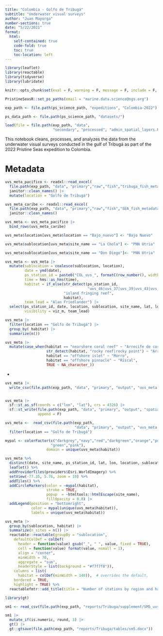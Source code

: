```yaml
---
title: "Colombia - Golfo de Tribugá"
subtitle: "Underwater visual surveys"
author: "Juan Mayorga"
number-sections: true
date: "5/22/2021"
format: 
  html:
    self-contained: true
    code-fold: true
    toc: true
    toc-location: left
---
```


```r
library(leaflet)
library(reactable)
library(tidyverse)
library(lubridate)

knitr::opts_chunk$set(eval = F, warning = F, message = F, include = F, echo = F)

PristineSeasR::set_ps_paths(email = "marine.data.science@ngs.org")

exp_path <- file.path(ps_science_path, "expeditions", "Colombia-2022")

ps_data_path <- file.path(ps_science_path, "datasets/")

load(file = file.path(exp_path, "data", 
                      "secondary", "processed", "admin_spatial_layers.RData"))
```

This notebook cleans, processes, and analyzes the data from the underwater visual surveys conducted in the gulf of Tribugá as part of the 2022 Pristine Seas expedition to Colombia.

# Metadata

```r
uvs_meta_pacifico <- readxl::read_excel(
  file.path(exp_path, "data", "primary","raw","fish","tribuga_fish_metadata.xlsx")) |> 
  janitor::clean_names() |> 
  mutate(location = "Golfo de Tribugá")

uvs_meta_caribe <- readxl::read_excel(
  file.path(exp_path, "data", "primary","raw","fish","SEA_fish_metadata.xlsx")) |>  
  janitor::clean_names() 

uvs_meta <- uvs_meta_pacifico |> 
  bind_rows(uvs_meta_caribe) 

uvs_meta$location[uvs_meta$location == "Bajo_nuevo"] <- "Bajo Nuevo"

uvs_meta$sublocation[uvs_meta$site_name == "La Chola"] <- "PNN Utria"

uvs_meta$sublocation[uvs_meta$site_name == "Don Diego"]<- "PNN Utria"

uvs_meta <- uvs_meta |> 
  mutate(sublocation = coalesce(sublocation, location),
         date = ymd(date),
         ps_station_id = paste0("COL_uvs_", formatC(row_number(), width = 2, flag = 0)),
         time = hms::as_hms(time),
         habitat = if_else(str_detect(ps_station_id, 
                                      "uvs_46|uvs_37|uvs_39|uvs_43|uvs_44"), 
                           "island fringing reef",
                           habitat),
         team_lead = "Alan Friedlander") |> 
  select(ps_station_id, date, location, sublocation, site_name, lat, lon, time, habitat, 
         visibility = viz_m, team_lead)
```

```r
uvs_meta |> 
  filter(location == "Golfo de Tribugá") |> 
  group_by( habitat) |> 
  summarize(n())

uvs_meta |> 
  mutate(case_when(habitat == "nearshore coral reef" ~ "Arrecife de coral",
                   str_detect(habitat, "rocky reef|rocky point") ~ "Arrecife rocoso",
                   habitat == "offshore islet" ~ "Morro",
                   habitat == "offshore pinnacle" ~ "Riscal",
                   TRUE ~ NA_character_))
```
-
```r
uvs_meta |> 
  write_csv(file.path(exp_path, "data", "primary", "output", "uvs_meta.csv"))


uvs_meta |> 
  sf::st_as_sf(coords = c("lon", "lat"), crs = 4326) |> 
  sf::st_write(file.path(exp_path, "data", "primary", "output", "spatial", "Tribuga_uvs_meta.shp"), 
               append = F)
```


```r
uvs_meta <-  read_csv(file.path(exp_path, 
                                "data", "primary", "output", "uvs_meta.csv")) |> 
  filter(location == "Golfo de Tribugá")

mypal <- colorFactor(c("darkgrey","navy","red","darkgreen","orange","purple","gold",
                     "green","pink"), 
                   domain = unique(uvs_meta$habitat))

uvs_meta %>% 
  distinct(date, site_name, ps_station_id, lat, lon, location, sublocation, habitat) |> 
  leaflet() %>% 
  addProviderTiles(providers$Esri.WorldImagery) %>% 
  setView(-77.35, 5.76, zoom = 10) %>% 
  addTiles() %>% 
  addCircleMarkers(color = ~mypal(habitat), 
                   stroke = TRUE, 
                   popup  = ~htmltools::htmlEscape(site_name),
                   fillOpacity = 0.8) |> 
  addLegend(position = "bottomright", 
            color = mypal(unique(uvs_meta$habitat)), 
            labels = unique(uvs_meta$habitat))
```

```r
uvs_meta |> 
  group_by(sublocation, habitat) |> 
  summarize(n_sites = n()) |> 
  reactable::reactable(groupBy = "sublocation",
    defaultColDef = colDef(
      header = function(value) gsub("_", " ", value, fixed = TRUE),
      cell = function(value) format(value, nsmall = 1),
      align = "center",
      minWidth = 70,
      aggregate = "sum",
      headerStyle = list(background = "#f7f7f8")),
    columns = list(
      habitat = colDef(minWidth = 140)),  # overrides the default,
    bordered = TRUE,
    highlight = TRUE) %>% 
  reactablefmtr::add_title(title = "Number of stations by region and habitat")
```


```r
library(gt)

sm1 <- read_csv(file.path(exp_path, "reports/Tribuga/supplement/SM5_uvs_station_summary.csv"))

sm1 |> 
  mutate_if(is.numeric, round, 3) |> 
  gt() |> 
  gt::gtsave(file.path(exp_path, "reports/Tribuga/tables/sm5.docx"))
```

